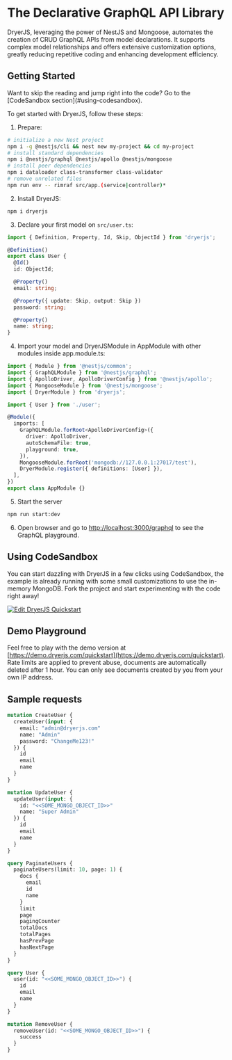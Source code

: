 
# The Declarative GraphQL API Library

DryerJS, leveraging the power of NestJS and Mongoose,
automates the creation of CRUD GraphQL APIs from model declarations.
It supports complex model relationships and offers extensive customization options,
greatly reducing repetitive coding and enhancing development efficiency.

## Getting Started

<Callout>
Want to skip the reading and jump right into the code? Go to the [CodeSandbox section](#using-codesandbox).
</Callout>

To get started with DryerJS, follow these steps:

1. Prepare:

```bash copy
# initialize a new Nest project
npm i -g @nestjs/cli && nest new my-project && cd my-project
# install standard dependencies
npm i @nestjs/graphql @nestjs/apollo @nestjs/mongoose
# install peer dependencies
npm i dataloader class-transformer class-validator
# remove unrelated files
npm run env -- rimraf src/app.(service|controller)*
```

2. Install DryerJS:

```bash copy
npm i dryerjs
```

3. Declare your first model on `src/user.ts`:

```ts copy
import { Definition, Property, Id, Skip, ObjectId } from 'dryerjs';

@Definition()
export class User {
  @Id()
  id: ObjectId;

  @Property()
  email: string;

  @Property({ update: Skip, output: Skip })
  password: string;

  @Property()
  name: string;
}
```

4. Import your model and DryerJSModule in AppModule with other modules inside app.module.ts:

```ts copy
import { Module } from '@nestjs/common';
import { GraphQLModule } from '@nestjs/graphql';
import { ApolloDriver, ApolloDriverConfig } from '@nestjs/apollo';
import { MongooseModule } from '@nestjs/mongoose';
import { DryerModule } from 'dryerjs';

import { User } from './user';

@Module({
  imports: [
    GraphQLModule.forRoot<ApolloDriverConfig>({
      driver: ApolloDriver,
      autoSchemaFile: true,
      playground: true,
    }),
    MongooseModule.forRoot('mongodb://127.0.0.1:27017/test'),
    DryerModule.register({ definitions: [User] }),
  ],
})
export class AppModule {}
```

5. Start the server

  ```bash copy
  npm run start:dev
  ```

6. Open browser and go to [http://localhost:3000/graphql](http://localhost:3000/graphql) to see the GraphQL playground.

## Using CodeSandbox

You can start dazzling with DryerJS in a few clicks using CodeSandbox,
the example is already running with some small customizations to use the in-memory MongoDB.
Fork the project and start experimenting with the code right away!

[![Edit DryerJS Quickstart](https://codesandbox.io/static/img/play-codesandbox.svg)](https://codesandbox.io/p/devbox/dryerjs-quickstart-rysv2s?embed=1&file=%2Fsrc%2Fuser.ts&layout=%257B%2522sidebarPanel%2522%253A%2522EXPLORER%2522%252C%2522rootPanelGroup%2522%253A%257B%2522direction%2522%253A%2522horizontal%2522%252C%2522contentType%2522%253A%2522UNKNOWN%2522%252C%2522type%2522%253A%2522PANEL_GROUP%2522%252C%2522id%2522%253A%2522ROOT_LAYOUT%2522%252C%2522panels%2522%253A%255B%257B%2522type%2522%253A%2522PANEL_GROUP%2522%252C%2522contentType%2522%253A%2522UNKNOWN%2522%252C%2522direction%2522%253A%2522vertical%2522%252C%2522id%2522%253A%2522cls45l4e100e53b6j20jn84hk%2522%252C%2522sizes%2522%253A%255B100%252C0%255D%252C%2522panels%2522%253A%255B%257B%2522type%2522%253A%2522PANEL_GROUP%2522%252C%2522contentType%2522%253A%2522EDITOR%2522%252C%2522direction%2522%253A%2522horizontal%2522%252C%2522id%2522%253A%2522EDITOR%2522%252C%2522panels%2522%253A%255B%257B%2522type%2522%253A%2522PANEL%2522%252C%2522contentType%2522%253A%2522EDITOR%2522%252C%2522id%2522%253A%2522cls45l4e100e23b6jkuqgwr6j%2522%257D%255D%257D%252C%257B%2522type%2522%253A%2522PANEL_GROUP%2522%252C%2522contentType%2522%253A%2522SHELLS%2522%252C%2522direction%2522%253A%2522horizontal%2522%252C%2522id%2522%253A%2522SHELLS%2522%252C%2522panels%2522%253A%255B%257B%2522type%2522%253A%2522PANEL%2522%252C%2522contentType%2522%253A%2522SHELLS%2522%252C%2522id%2522%253A%2522cls45l4e100e43b6j74q1yn5d%2522%257D%255D%252C%2522sizes%2522%253A%255B100%255D%257D%255D%257D%252C%257B%2522type%2522%253A%2522PANEL_GROUP%2522%252C%2522contentType%2522%253A%2522DEVTOOLS%2522%252C%2522direction%2522%253A%2522vertical%2522%252C%2522id%2522%253A%2522DEVTOOLS%2522%252C%2522panels%2522%253A%255B%257B%2522type%2522%253A%2522PANEL%2522%252C%2522contentType%2522%253A%2522DEVTOOLS%2522%252C%2522id%2522%253A%2522cls45l4e100e33b6jef6zgmcq%2522%257D%255D%257D%255D%252C%2522sizes%2522%253A%255B40%252C60%255D%257D%252C%2522tabbedPanels%2522%253A%257B%2522cls45l4e100e23b6jkuqgwr6j%2522%253A%257B%2522tabs%2522%253A%255B%257B%2522id%2522%253A%2522cls42716o00013b6j9grb4p87%2522%252C%2522mode%2522%253A%2522permanent%2522%252C%2522type%2522%253A%2522FILE%2522%252C%2522filepath%2522%253A%2522%252FREADME.md%2522%252C%2522state%2522%253A%2522IDLE%2522%257D%252C%257B%2522type%2522%253A%2522FILE%2522%252C%2522filepath%2522%253A%2522%252F.codesandbox%252Ftasks.json%2522%252C%2522id%2522%253A%2522cls44rtyb00x83b6jlymjimzf%2522%252C%2522mode%2522%253A%2522permanent%2522%252C%2522state%2522%253A%2522IDLE%2522%257D%252C%257B%2522id%2522%253A%2522cls45j2w900023b6jkyxepe23%2522%252C%2522mode%2522%253A%2522permanent%2522%252C%2522type%2522%253A%2522FILE%2522%252C%2522filepath%2522%253A%2522%252Fsrc%252Fuser.ts%2522%252C%2522state%2522%253A%2522IDLE%2522%257D%255D%252C%2522id%2522%253A%2522cls45l4e100e23b6jkuqgwr6j%2522%252C%2522activeTabId%2522%253A%2522cls42716o00013b6j9grb4p87%2522%257D%252C%2522cls45l4e100e33b6jef6zgmcq%2522%253A%257B%2522tabs%2522%253A%255B%257B%2522type%2522%253A%2522TASK_PORT%2522%252C%2522port%2522%253A3000%252C%2522taskId%2522%253A%2522start%253Adev%2522%252C%2522id%2522%253A%2522cls44z7pr027b3b6jiap8g5si%2522%252C%2522mode%2522%253A%2522permanent%2522%252C%2522path%2522%253A%2522%2522%257D%255D%252C%2522id%2522%253A%2522cls45l4e100e33b6jef6zgmcq%2522%252C%2522activeTabId%2522%253A%2522cls44z7pr027b3b6jiap8g5si%2522%257D%252C%2522cls45l4e100e43b6j74q1yn5d%2522%253A%257B%2522tabs%2522%253A%255B%257B%2522type%2522%253A%2522TASK_LOG%2522%252C%2522taskId%2522%253A%2522start%253Adev%2522%252C%2522id%2522%253A%2522cls44t38d01hw3b6j1415tvh5%2522%252C%2522mode%2522%253A%2522permanent%2522%257D%255D%252C%2522id%2522%253A%2522cls45l4e100e43b6j74q1yn5d%2522%252C%2522activeTabId%2522%253A%2522cls44t38d01hw3b6j1415tvh5%2522%257D%257D%252C%2522showDevtools%2522%253Atrue%252C%2522showShells%2522%253Afalse%252C%2522showSidebar%2522%253Atrue%252C%2522sidebarPanelSize%2522%253A13.74338624338624%257D)

## Demo Playground

Feel free to play with the demo version at [https://demo.dryerjs.com/quickstart](https://demo.dryerjs.com/quickstart).
Rate limits are applied to prevent abuse, documents are automatically deleted after 1 hour.
You can only see documents created by you from your own IP address.

## Sample requests

```graphql copy
mutation CreateUser {
  createUser(input: {
    email: "admin@dryerjs.com"
    name: "Admin"
    password: "ChangeMe123!"
  }) {
    id
    email
    name
  }
}
```

```graphql copy
mutation UpdateUser {
  updateUser(input: {
    id: "<<SOME_MONGO_OBJECT_ID>>"
    name: "Super Admin"
  }) {
    id
    email
    name
  }
}
```

```graphql copy
query PaginateUsers {
  paginateUsers(limit: 10, page: 1) {
    docs {
      email
      id
      name
    }
    limit
    page
    pagingCounter
    totalDocs
    totalPages
    hasPrevPage
    hasNextPage
  }
}
```

```graphql copy
query User {
  user(id: "<<SOME_MONGO_OBJECT_ID>>") {
    id
    email
    name
  }
}
```

```graphql copy
mutation RemoveUser {
  removeUser(id: "<<SOME_MONGO_OBJECT_ID>>") {
    success
  }
}
```
